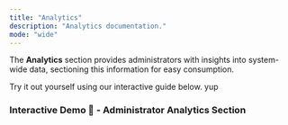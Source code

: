 ```yaml
---
title: "Analytics"
description: "Analytics documentation."
mode: "wide"
---
```


The **Analytics** section provides administrators with insights into system-wide data, sectioning this information for easy consumption.&#x20;

Try it out yourself using our interactive guide below. yup

### Interactive Demo 🚀 - Administrator Analytics Section

